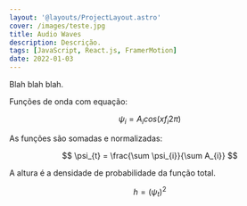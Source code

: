 ```yaml
---
layout: '@layouts/ProjectLayout.astro'
cover: /images/teste.jpg
title: Audio Waves
description: Descrição.
tags: [JavaScript, React.js, FramerMotion]
date: 2022-01-03
---
```


Blah blah blah.


<div class="flex justify-center">
	<AudioWaves client:only="react" />
</div>

Funções de onda com equação:

$$ \psi_{i} = A_{i} cos(x f_{i} 2\pi) $$

As funções são somadas e normalizadas:

$$ \psi_{t} = \frac{\sum \psi_{i}}{\sum A_{i}} $$

A altura é a densidade de probabilidade da função total.

$$ h = (\psi_{t})^{2} $$

